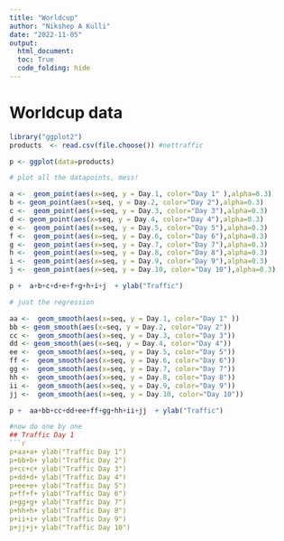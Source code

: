 ---
title: "Worldcup"
author: "Nikshep A Kulli"
date: "2022-11-05"
output: 
  html_document:
  toc: True
  code_folding: hide
---
# Worldcup data
```{r}
library("ggplot2") 
products  <- read.csv(file.choose()) #nettraffic

p <- ggplot(data=products)

# plot all the datapoints, mess!

a <-  geom_point(aes(x=seq, y = Day.1, color="Day 1" ),alpha=0.3)
b <- geom_point(aes(x=seq, y = Day.2, color="Day 2"),alpha=0.3)
c <-  geom_point(aes(x=seq, y = Day.3, color="Day 3"),alpha=0.3)
d <- geom_point(aes(x=seq, y = Day.4, color="Day 4"),alpha=0.3) 
e <-  geom_point(aes(x=seq, y = Day.5, color="Day 5"),alpha=0.3)
f <-  geom_point(aes(x=seq, y = Day.6, color="Day 6"),alpha=0.3)
g <-  geom_point(aes(x=seq, y = Day.7, color="Day 7"),alpha=0.3)
h <-  geom_point(aes(x=seq, y = Day.8, color="Day 8"),alpha=0.3)
i <-  geom_point(aes(x=seq, y = Day.9, color="Day 9"),alpha=0.3)
j <-  geom_point(aes(x=seq, y = Day.10, color="Day 10"),alpha=0.3)

p +  a+b+c+d+e+f+g+h+i+j  + ylab("Traffic")

# just the regression

aa <-  geom_smooth(aes(x=seq, y = Day.1, color="Day 1" ))
bb <- geom_smooth(aes(x=seq, y = Day.2, color="Day 2"))
cc <-  geom_smooth(aes(x=seq, y = Day.3, color="Day 3"))
dd <- geom_smooth(aes(x=seq, y = Day.4, color="Day 4")) 
ee <-  geom_smooth(aes(x=seq, y = Day.5, color="Day 5"))
ff <-  geom_smooth(aes(x=seq, y = Day.6, color="Day 6"))
gg <-  geom_smooth(aes(x=seq, y = Day.7, color="Day 7"))
hh <-  geom_smooth(aes(x=seq, y = Day.8, color="Day 8"))
ii <-  geom_smooth(aes(x=seq, y = Day.9, color="Day 9"))
jj <-  geom_smooth(aes(x=seq, y = Day.10, color="Day 10"))

p +  aa+bb+cc+dd+ee+ff+gg+hh+ii+jj  + ylab("Traffic")

#now do one by one
## Traffic Day 1
```{r plot_3_1, echo=TRUE}
p+aa+a+ ylab("Traffic Day 1")
p+bb+b+ ylab("Traffic Day 2")
p+cc+c+ ylab("Traffic Day 3")
p+dd+d+ ylab("Traffic Day 4")
p+ee+e+ ylab("Traffic Day 5")
p+ff+f+ ylab("Traffic Day 6")
p+gg+g+ ylab("Traffic Day 7")
p+hh+h+ ylab("Traffic Day 8")
p+ii+i+ ylab("Traffic Day 9")
p+jj+j+ ylab("Traffic Day 10")
```

